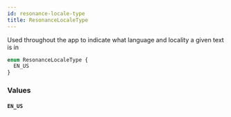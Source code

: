 ```yaml
---
id: resonance-locale-type
title: ResonanceLocaleType
---
```


Used throughout the app to indicate what language and locality a given text is in

```graphql
enum ResonanceLocaleType {
  EN_US
}
```

### Values

#### `EN_US`
